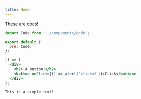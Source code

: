 ```yaml
---
title: Home
---
```


These are docs!

```js
import Code from '../components/code';

export default {
  pre: Code,
};
```

```jsx react-live
() => (
  <div>
    <h2> A button!</h2>
    <button onClick={() => alert('clicked')}>Click</button>
  </div>
);
```

```
This is a simple text!
```

